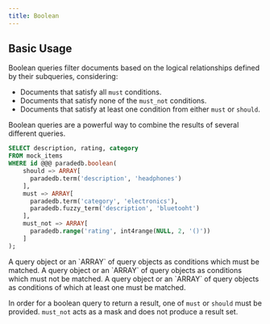 ```yaml
---
title: Boolean
---
```


## Basic Usage

Boolean queries filter documents based on the logical relationships defined by their subqueries, considering:

- Documents that satisfy all `must` conditions.
- Documents that satisfy none of the `must_not` conditions.
- Documents that satisfy at least one condition from either `must` or `should`.

Boolean queries are a powerful way to combine the results of several different queries.

```sql
SELECT description, rating, category
FROM mock_items
WHERE id @@@ paradedb.boolean(
    should => ARRAY[
      paradedb.term('description', 'headphones')
    ],
    must => ARRAY[
      paradedb.term('category', 'electronics'),
      paradedb.fuzzy_term('description', 'bluetooht')
    ],
    must_not => ARRAY[
      paradedb.range('rating', int4range(NULL, 2, '()'))
    ]
);
```

<ParamField body="must">
  A query object or an `ARRAY` of query objects as conditions which must be
  matched.
</ParamField>
<ParamField body="must_not">
  A query object or an `ARRAY` of query objects as conditions which must not be
  matched.
</ParamField>
<ParamField body="should">
  A query object or an `ARRAY` of query objects as conditions of which at least
  one must be matched.
</ParamField>

In order for a boolean query to return a result, one of `must` or `should` must be provided.
`must_not` acts as a mask and does not produce a result set.
